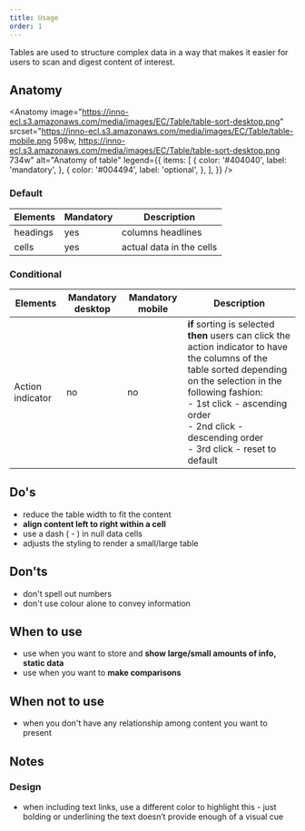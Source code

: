 ```yaml
---
title: Usage
order: 1
---
```



<Paragraph size="lead">
  Tables are used to structure complex data in a way that makes it easier for
  users to scan and digest content of interest.
</Paragraph>

## Anatomy

<Anatomy
  image="https://inno-ecl.s3.amazonaws.com/media/images/EC/Table/table-sort-desktop.png"
  srcset="https://inno-ecl.s3.amazonaws.com/media/images/EC/Table/table-mobile.png 598w, https://inno-ecl.s3.amazonaws.com/media/images/EC/Table/table-sort-desktop.png 734w"
  alt="Anatomy of table"
  legend={{
    items: [
      {
        color: '#404040',
        label: 'mandatory',
      },
      {
        color: '#004494',
        label: 'optional',
      },
    ],
  }}
/>

### Default

| Elements | Mandatory | Description              |
| -------- | --------- | ------------------------ |
| headings | yes       | columns headlines        |
| cells    | yes       | actual data in the cells |

### Conditional

| Elements         | Mandatory desktop | Mandatory mobile | Description                                                                                                                                                                                                                                                                                             |
| ---------------- | ----------------- | ---------------- | ------------------------------------------------------------------------------------------------------------------------------------------------------------------------------------------------------------------------------------------------------------------------------------------------------- |
| Action indicator | no                | no               | <strong>if</strong> sorting is selected <strong>then</strong> users can click the action indicator to have the columns of the table sorted depending on the selection in the following fashion:<br/>- 1st click - ascending order<br/>- 2nd click - descending order<br/>- 3rd click - reset to default |

## Do's

- reduce the table width to fit the content
- <strong>align content left to right within a cell</strong>
- use a dash ( - ) in null data cells
- adjusts the styling to render a small/large table

## Don'ts

- don't spell out numbers
- don't use colour alone to convey information

## When to use

- use when you want to store and <strong>show large/small amounts of info, static data</strong>
- use when you want to <strong>make comparisons</strong>

## When not to use

- when you don't have any relationship among content you want to present

## Notes

### Design

- when including text links, use a different color to highlight this - just bolding or underlining the text doesn’t provide enough of a visual cue
